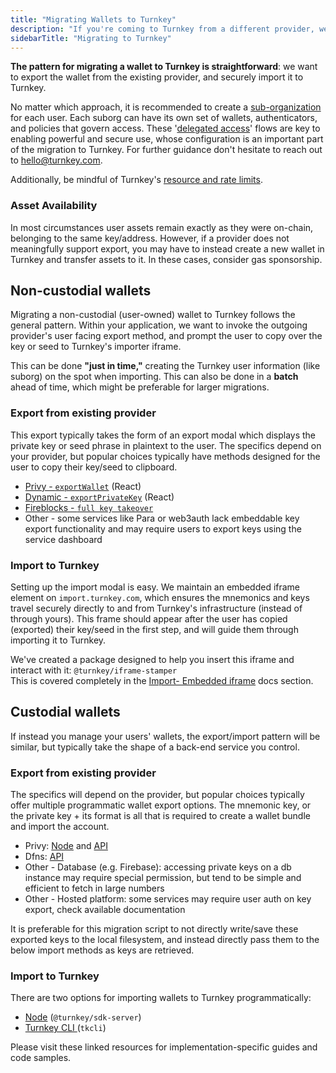 ```yaml
---
title: "Migrating Wallets to Turnkey"
description: "If you're coming to Turnkey from a different provider, we can help make it simple. Follow the custodial or non-custodial flows outlined below depending on your use case, and be sure to check the linked resources for some fully featured utilities. "
sidebarTitle: "Migrating to Turnkey"
---
```


**The pattern for migrating a wallet to Turnkey is straightforward**: we want to export the wallet from the existing provider, and securely import it to Turnkey.

No matter which approach, it is recommended to create a [sub-organization](/concepts/sub-organizations) for each user. Each suborg can have its own set of wallets, authenticators, and policies that govern access. These '[delegated access](/concepts/policies/delegated-access)' flows are key to enabling powerful and secure use, whose configuration is an important part of the migration to Turnkey. For further guidance don't hesitate to reach out to [hello@turnkey.com](mailto:hello@turnkey.com).

Additionally, be mindful of Turnkey's [resource and rate limits](/faq#limits).

### Asset Availability

In most circumstances user assets remain exactly as they were on-chain, belonging to the same key/address. However, if a provider does not meaningfully support export, you may have to instead create a new wallet in Turnkey and transfer assets to it. In these cases, consider gas sponsorship.


## Non-custodial wallets

Migrating a non-custodial (user-owned) wallet to Turnkey follows the general pattern. Within your application, we want to invoke the outgoing provider's user facing export method, and prompt the user to copy over the key or seed to Turnkey's importer iframe.

This can be done **"just in time,"** creating the Turnkey user information (like suborg) on the spot when importing. This can also be done in a **batch** ahead of time, which might be preferable for larger migrations.

### Export from existing provider

This export typically takes the form of an export modal which displays the private key or seed phrase in plaintext to the user. The specifics depend on your provider, but popular choices typically have methods designed for the user to copy their key/seed to clipboard.
* [Privy - `exportWallet`](https://docs.privy.io/wallets/wallets/export#react) (React)
* [Dynamic - `exportPrivateKey`](https://www.dynamic.xyz/docs/global-wallets/export) (React)
* [Fireblocks - `full key takeover`](https://ncw-developers.fireblocks.com/docs/full-key-takeover)
* Other - some services like Para or web3auth lack embeddable key export functionality and may require users to export keys using the service dashboard

### Import to Turnkey

Setting up the import modal is easy. We maintain an embedded iframe element on `import.turnkey.com`, which ensures the mnemonics and keys travel securely directly to and from Turnkey's infrastructure (instead of through yours). This frame should appear after the user has copied (exported) their key/seed in the first step, and will guide them through importing it to Turnkey.

We've created a package designed to help you insert this iframe and interact with it: `@turnkey/iframe-stamper`\
This is covered completely in the [Import- Embedded iframe](/embedded-wallets/code-examples/import#embedded-iframe) docs section.

## Custodial wallets

If instead you manage your users' wallets, the export/import pattern will be similar, but typically take the shape of a back-end service you control.

### Export from existing provider

The specifics will depend on the provider, but popular choices typically offer multiple programmatic wallet export options.
The mnemonic key, or the private key + its format is all that is required to create a wallet bundle and import the account.
* Privy: [Node](https://docs.privy.io/wallets/wallets/export#nodejs) and [API](https://docs.privy.io/wallets/wallets/export#rest-api)
* Dfns: [API](https://docs.dfns.co/d/api-docs/keys/advanced-keys-apis/export-key)
* Other - Database (e.g. Firebase): accessing private keys on a db instance may require special permission, but tend to be simple and efficient to fetch in large numbers
* Other - Hosted platform: some services may require user auth on key export, check available documentation


It is preferable for this migration script to not directly write/save these exported keys to the local filesystem, and instead directly pass them to the below import methods as keys are retrieved.

### Import to Turnkey

There are two options for importing wallets to Turnkey programmatically:
* [Node](/embedded-wallets/code-examples/import#nodejs) (`@turnkey/sdk-server`) 
* [Turnkey CLI ](/embedded-wallets/code-examples/import#cli)(`tkcli`)

Please visit these linked resources for implementation-specific guides and code samples. 
